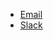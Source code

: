 
- [Email](mailto:mohit.yadav@locai.ai)
- [Slack](https://locai-workspace.slack.com/archives/C07GY8L0NPK)